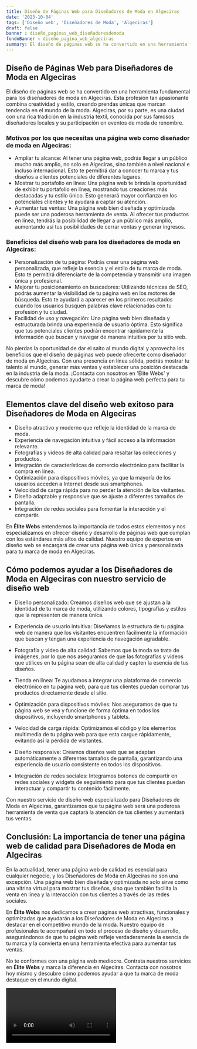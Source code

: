 ```yaml
---
title: Diseño de Páginas Web para Diseñadores de Moda en Algeciras
date: '2023-10-04'
tags: ['Diseño web', 'Diseñadores de Moda', 'Algeciras']
draft: false
banner : diseño_paginas_web_diseñadoresdemoda
fondoBanner : diseño_pagina_web_algeciras
summary: El diseño de páginas web se ha convertido en una herramienta fundamental para los diseñadores de moda en Algeciras. Esta profesión tan apasionante combina creatividad y estilo, creando prendas únicas que marcan tendencia en el mundo de la moda. Algeciras, por su parte, es una ciudad con una rica tradición en la industria textil, conocida por sus famosos diseñadores locales y su participación en eventos de moda de renombre.
---
```


## Diseño de Páginas Web para Diseñadores de Moda en Algeciras

El diseño de páginas web se ha convertido en una herramienta fundamental para los diseñadores de moda en Algeciras. Esta profesión tan apasionante combina creatividad y estilo, creando prendas únicas que marcan tendencia en el mundo de la moda. Algeciras, por su parte, es una ciudad con una rica tradición en la industria textil, conocida por sus famosos diseñadores locales y su participación en eventos de moda de renombre.

### Motivos por los que necesitas una página web como diseñador de moda en Algeciras:

- Ampliar tu alcance: Al tener una página web, podrás llegar a un público mucho más amplio, no solo en Algeciras, sino también a nivel nacional e incluso internacional. Esto te permitirá dar a conocer tu marca y tus diseños a clientes potenciales de diferentes lugares.
- Mostrar tu portafolio en línea: Una página web te brinda la oportunidad de exhibir tu portafolio en línea, mostrando tus creaciones más destacadas y tu estilo único. Esto generará mayor confianza en los potenciales clientes y te ayudará a captar su atención.
- Aumentar tus ventas: Una página web bien diseñada y optimizada puede ser una poderosa herramienta de venta. Al ofrecer tus productos en línea, tendrás la posibilidad de llegar a un público más amplio, aumentando así tus posibilidades de cerrar ventas y generar ingresos.

### Beneficios del diseño web para los diseñadores de moda en Algeciras:

- Personalización de tu página: Podrás crear una página web personalizada, que refleje la esencia y el estilo de tu marca de moda. Esto te permitirá diferenciarte de la competencia y transmitir una imagen única y profesional.
- Mejorar tu posicionamiento en buscadores: Utilizando técnicas de SEO, podrás aumentar la visibilidad de tu página web en los motores de búsqueda. Esto te ayudará a aparecer en los primeros resultados cuando los usuarios busquen palabras clave relacionadas con tu profesión y tu ciudad.
- Facilidad de uso y navegación: Una página web bien diseñada y estructurada brinda una experiencia de usuario óptima. Esto significa que tus potenciales clientes podrán encontrar rápidamente la información que buscan y navegar de manera intuitiva por tu sitio web.

No pierdas la oportunidad de dar el salto al mundo digital y aprovecha los beneficios que el diseño de páginas web puede ofrecerte como diseñador de moda en Algeciras. Con una presencia en línea sólida, podrás mostrar tu talento al mundo, generar más ventas y establecer una posición destacada en la industria de la moda. ¡Contacta con nosotros en 'Élite Webs' y descubre cómo podemos ayudarte a crear la página web perfecta para tu marca de moda!

<GifSeo />

<Cta />

## Elementos clave del diseño web exitoso para Diseñadores de Moda en Algeciras

- Diseño atractivo y moderno que refleje la identidad de la marca de moda.
- Experiencia de navegación intuitiva y fácil acceso a la información relevante.
- Fotografías y vídeos de alta calidad para resaltar las colecciones y productos.
- Integración de características de comercio electrónico para facilitar la compra en línea.
- Optimización para dispositivos móviles, ya que la mayoría de los usuarios acceden a Internet desde sus smartphones.
- Velocidad de carga rápida para no perder la atención de los visitantes.
- Diseño adaptable y responsive que se ajuste a diferentes tamaños de pantalla.
- Integración de redes sociales para fomentar la interacción y el compartir.

En **Élite Webs** entendemos la importancia de todos estos elementos y nos especializamos en ofrecer diseño y desarrollo de páginas web que cumplan con los estándares más altos de calidad. Nuestro equipo de expertos en diseño web se encargará de crear una página web única y personalizada para tu marca de moda en Algeciras.

## Cómo podemos ayudar a los Diseñadores de Moda en Algeciras con nuestro servicio de diseño web

- Diseño personalizado: Creamos diseños web que se ajustan a la identidad de tu marca de moda, utilizando colores, tipografías y estilos que la representen de manera única.

- Experiencia de usuario intuitiva: Diseñamos la estructura de tu página web de manera que los visitantes encuentren fácilmente la información que buscan y tengan una experiencia de navegación agradable.

- Fotografía y video de alta calidad: Sabemos que la moda se trata de imágenes, por lo que nos aseguramos de que las fotografías y videos que utilices en tu página sean de alta calidad y capten la esencia de tus diseños.

- Tienda en línea: Te ayudamos a integrar una plataforma de comercio electrónico en tu página web, para que tus clientes puedan comprar tus productos directamente desde el sitio.

- Optimización para dispositivos móviles: Nos aseguramos de que tu página web se vea y funcione de forma óptima en todos los dispositivos, incluyendo smartphones y tablets.

- Velocidad de carga rápida: Optimizamos el código y los elementos multimedia de tu página web para que esta cargue rápidamente, evitando así la pérdida de visitantes.

- Diseño responsive: Creamos diseños web que se adaptan automáticamente a diferentes tamaños de pantalla, garantizando una experiencia de usuario consistente en todos los dispositivos.

- Integración de redes sociales: Integramos botones de compartir en redes sociales y widgets de seguimiento para que tus clientes puedan interactuar y compartir tu contenido fácilmente.

Con nuestro servicio de diseño web especializado para Diseñadores de Moda en Algeciras, garantizamos que tu página web será una poderosa herramienta de venta que captará la atención de tus clientes y aumentará tus ventas.

## Conclusión: La importancia de tener una página web de calidad para Diseñadores de Moda en Algeciras

En la actualidad, tener una página web de calidad es esencial para cualquier negocio, y los Diseñadores de Moda en Algeciras no son una excepción. Una página web bien diseñada y optimizada no solo sirve como una vitrina virtual para mostrar tus diseños, sino que también facilita la venta en línea y la interacción con tus clientes a través de las redes sociales. 

En **Élite Webs** nos dedicamos a crear páginas web atractivas, funcionales y optimizadas que ayudarán a los Diseñadores de Moda en Algeciras a destacar en el competitivo mundo de la moda. Nuestro equipo de profesionales te acompañará en todo el proceso de diseño y desarrollo, asegurándonos de que tu página web refleje verdaderamente la esencia de tu marca y la convierta en una herramienta efectiva para aumentar tus ventas.

No te conformes con una página web mediocre. Contrata nuestros servicios en **Élite Webs** y marca la diferencia en Algeciras. Contacta con nosotros hoy mismo y descubre cómo podemos ayudar a que tu marca de moda destaque en el mundo digital.

<Video />

<CtaBot job='Diseñadores de Moda' city='Algeciras'/>

<Gmaps query='Algeciras+españa+maps' />